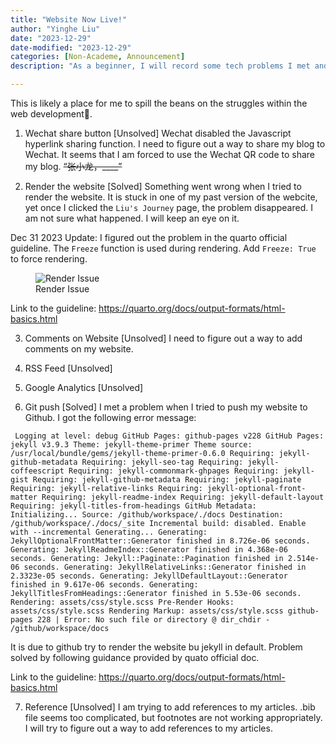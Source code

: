 ```yaml
---
title: "Website Now Live!"
author: "Yinghe Liu"
date: "2023-12-29"
date-modified: "2023-12-29"
categories: [Non-Academe, Announcement]
description: "As a beginner, I will record some tech problems I met and how I solved them."

---
```


::: callout-warning
This is likely a place for me to spill the beans on the struggles within the web development🤬.
:::

1.  Wechat share button \[Unsolved\] Wechat disabled the Javascript hyperlink sharing function. I need to figure out a way to share my blog to Wechat. It seems that I am forced to use the Wechat QR code to share my blog. ~~"张小龙，\_\_\_\_"~~

2.  Render the website \[Solved\] Something went wrong when I tried to render the website. It is stuck in one of my past version of the webcite, yet once I clicked the `Liu's Journey` page, the problem disappeared. I am not sure what happened. I will keep an eye on it.

Dec 31 2023 Update: I figured out the problem in the quarto official guideline. The `Freeze` function is used during rendering. Add `Freeze: True` to force rendering.

![Render Issue](Render%20Issue.png)

Link to the guideline: <a href="https://quarto.org/docs/output-formats/html-basics.html">https://quarto.org/docs/output-formats/html-basics.html</a>

3.  Comments on Website \[Unsolved\] I need to figure out a way to add comments on my website.

4.  RSS Feed \[Unsolved\]

5.  Google Analytics \[Unsolved\]

6.  Git push \[Solved\]
I met a problem when I tried to push my website to Github. I got the following error message:

```
 Logging at level: debug GitHub Pages: github-pages v228 GitHub Pages: jekyll v3.9.3 Theme: jekyll-theme-primer Theme source: /usr/local/bundle/gems/jekyll-theme-primer-0.6.0 Requiring: jekyll-github-metadata Requiring: jekyll-seo-tag Requiring: jekyll-coffeescript Requiring: jekyll-commonmark-ghpages Requiring: jekyll-gist Requiring: jekyll-github-metadata Requiring: jekyll-paginate Requiring: jekyll-relative-links Requiring: jekyll-optional-front-matter Requiring: jekyll-readme-index Requiring: jekyll-default-layout Requiring: jekyll-titles-from-headings GitHub Metadata: Initializing... Source: /github/workspace/./docs Destination: /github/workspace/./docs/_site Incremental build: disabled. Enable with --incremental Generating... Generating: JekyllOptionalFrontMatter::Generator finished in 8.726e-06 seconds. Generating: JekyllReadmeIndex::Generator finished in 4.368e-06 seconds. Generating: Jekyll::Paginate::Pagination finished in 2.514e-06 seconds. Generating: JekyllRelativeLinks::Generator finished in 2.3323e-05 seconds. Generating: JekyllDefaultLayout::Generator finished in 9.617e-06 seconds. Generating: JekyllTitlesFromHeadings::Generator finished in 5.53e-06 seconds. Rendering: assets/css/style.scss Pre-Render Hooks: assets/css/style.scss Rendering Markup: assets/css/style.scss github-pages 228 | Error: No such file or directory @ dir_chdir - /github/workspace/docs
```
It is due to github try to render the website bu jekyll in default. Problem solved by following guidance provided by quato official doc.

Link to the guideline: <a href="https://quarto.org/docs/output-formats/html-basics.html">https://quarto.org/docs/output-formats/html-basics.html</a>


7.  Reference \[Unsolved\] I am trying to add references to my articles. .bib file seems too complicated, but footnotes are not working appropriately. I will try to figure out a way to add references to my articles.
